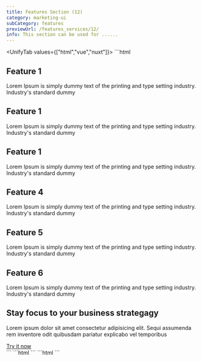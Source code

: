 ```yaml
---
title: Features Section (12)
category: marketing-ui
subCategory: features
previewUrl: /features_services/12/
info: This section can be used for ......
---
```


<UnifyTab values={["html","vue","nuxt"]}>
    <TabPanel value="html">
    ```html
  <section py-20>
    <div px="5 sm:10 md:12 lg:5" class="max-w-7xl mx-auto">
      <div class="flex flex-col lg-flex-row lg-items-center gap-8 lg-gap-10 xl-gap-14">
        <div class="lg-w-[55%] xl-w-3/5 lg-items-center grid sm-grid-cols-2 xl-grid-cols-3 gap-6">
          <div bg="gray-1 dark:gray-9" class="p4 rd-lg space-y-3">
            <span class="p3 flex w-max rd-full bg-sky-6 text-white">
              <!-- feature icon -->
              <span i-carbon-ibm-watson-knowledge-studio flex text-xl></span>
            </span>
            <h1 text="lg gray-9 dark:white" class="flex font-semibold capitalize">
              Feature 1
            </h1>
            <p text="sm gray-7 dark:gray-3" class="font-light">
              Lorem Ipsum is simply dummy text of the printing and type setting industry. Industry's standard dummy
            </p>
          </div>
          <div bg="gray-1 dark:gray-9" class="p4 rd-lg space-y-3">
            <span class="p3 flex w-max rd-full bg-sky-6 text-white">
              <!-- feature icon -->
              <span i-carbon-ibm-watson-knowledge-studio flex text-xl></span>
            </span>
            <h1 text="lg gray-9 dark:white" class="flex font-semibold capitalize">
              Feature 1
            </h1>
            <p text="sm gray-7 dark:gray-3" class="font-light">
              Lorem Ipsum is simply dummy text of the printing and type setting industry. Industry's standard dummy
            </p>
          </div>
          <div bg="gray-1 dark:gray-9" class="p4 rd-lg space-y-3">
            <span class="p3 flex w-max rd-full bg-pink-6 text-white">
              <!-- feature icon -->
              <span i-carbon-ibm-watson-knowledge-studio flex text-xl></span>
            </span>
            <h1 text="lg gray-9 dark:white" class="flex font-semibold capitalize">
              Feature 1
            </h1>
            <p text="sm gray-7 dark:gray-3" class="font-light">
              Lorem Ipsum is simply dummy text of the printing and type setting industry. Industry's standard dummy
            </p>
          </div>
          <div bg="gray-1 dark:gray-9" class="p4 rd-lg space-y-3">
            <span class="p3 flex w-max rd-full bg-orange-6 text-white">
              <!-- feature icon -->
              <span i-carbon-ibm-watson-knowledge-studio flex text-xl></span>
            </span>
            <h1 text="lg gray-9 dark:white" class="flex font-semibold capitalize">
              Feature 4
            </h1>
            <p text="sm gray-7 dark:gray-3" class="font-light">
              Lorem Ipsum is simply dummy text of the printing and type setting industry. Industry's standard dummy
            </p>
          </div>
          <div bg="gray-1 dark:gray-9" class="p4 rd-lg space-y-3">
            <span class="p3 flex w-max rd-full bg-violet-6 text-white">
              <!-- feature icon -->
              <span i-carbon-ibm-watson-knowledge-studio flex text-xl></span>
            </span>
            <h1 text="lg gray-9 dark:white" class="flex font-semibold capitalize">
              Feature 5
            </h1>
            <p text="sm gray-7 dark:gray-3" class="font-light">
              Lorem Ipsum is simply dummy text of the printing and type setting industry. Industry's standard dummy
            </p>
          </div>
          <div bg="gray-1 dark:gray-9" class="p4 rd-lg space-y-3">
            <span class="p3 flex w-max rd-full bg-blue-6 text-white">
              <!-- feature icon -->
              <span i-carbon-ibm-watson-knowledge-studio flex text-xl></span>
            </span>
            <h1 text="lg gray-9 dark:white" class="flex font-semibold capitalize">
              Feature 6
            </h1>
            <p text="sm gray-7 dark:gray-3" class="font-light">
              Lorem Ipsum is simply dummy text of the printing and type setting industry. Industry's standard dummy
            </p>
          </div>
        </div>
        <div class="flex-1 py10 lg-py8 space-y-8 max-w-2xl">
          <h2 text="4xl gray-9 dark:white" class="font-semibold ">
            Stay focus to your business strategagy
          </h2>
          <p text="gray-7 dark:gray-3" class="max-w-md">
            Lorem ipsum dolor sit amet consectetur adipisicing elit. Sequi assumenda rem inventore odit quibusdam
            pariatur explicabo vel temporibus
          </p>
          <div class="flex">
            <a href="#" bg="sky-7 dark:sky-5" class="text-white rd-full px6 h12 flex w-max items-center">
              Try it now
            </a>
          </div>
        </div>
      </div>
    </div>
  </section>
    ```
    </TabPanel>
    <TabPanel value="vue">
    ```html
    <template>
        <section py-20>
            <div px="5 sm:10 md:12 lg:5" class="max-w-7xl mx-auto">
            <div class="flex flex-col lg-flex-row lg-items-center gap-8 lg-gap-10 xl-gap-14">
                <div class="lg-w-[55%] xl-w-3/5 lg-items-center grid sm-grid-cols-2 xl-grid-cols-3 gap-6">
                <div bg="gray-1 dark:gray-9" class="p4 rd-lg space-y-3">
                    <span class="p3 flex w-max rd-full bg-sky-6 text-white">
                    <!-- feature icon -->
                    <span i-carbon-ibm-watson-knowledge-studio flex text-xl></span>
                    </span>
                    <h1 text="lg gray-9 dark:white" class="flex font-semibold capitalize">
                    Feature 1
                    </h1>
                    <p text="sm gray-7 dark:gray-3" class="font-light">
                    Lorem Ipsum is simply dummy text of the printing and type setting industry. Industry's standard dummy
                    </p>
                </div>
                <div bg="gray-1 dark:gray-9" class="p4 rd-lg space-y-3">
                    <span class="p3 flex w-max rd-full bg-sky-6 text-white">
                    <!-- feature icon -->
                    <span i-carbon-ibm-watson-knowledge-studio flex text-xl></span>
                    </span>
                    <h1 text="lg gray-9 dark:white" class="flex font-semibold capitalize">
                    Feature 1
                    </h1>
                    <p text="sm gray-7 dark:gray-3" class="font-light">
                    Lorem Ipsum is simply dummy text of the printing and type setting industry. Industry's standard dummy
                    </p>
                </div>
                <div bg="gray-1 dark:gray-9" class="p4 rd-lg space-y-3">
                    <span class="p3 flex w-max rd-full bg-pink-6 text-white">
                    <!-- feature icon -->
                    <span i-carbon-ibm-watson-knowledge-studio flex text-xl></span>
                    </span>
                    <h1 text="lg gray-9 dark:white" class="flex font-semibold capitalize">
                    Feature 1
                    </h1>
                    <p text="sm gray-7 dark:gray-3" class="font-light">
                    Lorem Ipsum is simply dummy text of the printing and type setting industry. Industry's standard dummy
                    </p>
                </div>
                <div bg="gray-1 dark:gray-9" class="p4 rd-lg space-y-3">
                    <span class="p3 flex w-max rd-full bg-orange-6 text-white">
                    <!-- feature icon -->
                    <span i-carbon-ibm-watson-knowledge-studio flex text-xl></span>
                    </span>
                    <h1 text="lg gray-9 dark:white" class="flex font-semibold capitalize">
                    Feature 4
                    </h1>
                    <p text="sm gray-7 dark:gray-3" class="font-light">
                    Lorem Ipsum is simply dummy text of the printing and type setting industry. Industry's standard dummy
                    </p>
                </div>
                <div bg="gray-1 dark:gray-9" class="p4 rd-lg space-y-3">
                    <span class="p3 flex w-max rd-full bg-violet-6 text-white">
                    <!-- feature icon -->
                    <span i-carbon-ibm-watson-knowledge-studio flex text-xl></span>
                    </span>
                    <h1 text="lg gray-9 dark:white" class="flex font-semibold capitalize">
                    Feature 5
                    </h1>
                    <p text="sm gray-7 dark:gray-3" class="font-light">
                    Lorem Ipsum is simply dummy text of the printing and type setting industry. Industry's standard dummy
                    </p>
                </div>
                <div bg="gray-1 dark:gray-9" class="p4 rd-lg space-y-3">
                    <span class="p3 flex w-max rd-full bg-blue-6 text-white">
                    <!-- feature icon -->
                    <span i-carbon-ibm-watson-knowledge-studio flex text-xl></span>
                    </span>
                    <h1 text="lg gray-9 dark:white" class="flex font-semibold capitalize">
                    Feature 6
                    </h1>
                    <p text="sm gray-7 dark:gray-3" class="font-light">
                    Lorem Ipsum is simply dummy text of the printing and type setting industry. Industry's standard dummy
                    </p>
                </div>
                </div>
                <div class="flex-1 py10 lg-py8 space-y-8 max-w-2xl">
                <h2 text="4xl gray-9 dark:white" class="font-semibold ">
                    Stay focus to your business strategagy
                </h2>
                <p text="gray-7 dark:gray-3" class="max-w-md">
                    Lorem ipsum dolor sit amet consectetur adipisicing elit. Sequi assumenda rem inventore odit quibusdam pariatur
                    explicabo vel temporibus
                </p>
                <div class="flex">
                    <a href="#" bg="sky-7 dark:sky-5" class="text-white rd-full px6 h12 flex w-max items-center">
                    Try it now
                    </a>
                </div>
                </div>
            </div>
            </div>
        </section>
    </template>
    ```
    </TabPanel>
    <TabPanel value="nuxt">
    ```html
    <template>
    <section py-20>
        <div px="5 sm:10 md:12 lg:5" class="max-w-7xl mx-auto">
        <div class="flex flex-col lg-flex-row lg-items-center gap-8 lg-gap-10 xl-gap-14">
            <div class="lg-w-[55%] xl-w-3/5 lg-items-center grid sm-grid-cols-2 xl-grid-cols-3 gap-6">
            <div bg="gray-1 dark:gray-9" class="p4 rd-lg space-y-3">
                <span class="p3 flex w-max rd-full bg-sky-6 text-white">
                <!-- feature icon -->
                <span i-carbon-ibm-watson-knowledge-studio flex text-xl></span>
                </span>
                <h1 text="lg gray-9 dark:white" class="flex font-semibold capitalize">
                Feature 1
                </h1>
                <p text="sm gray-7 dark:gray-3" class="font-light">
                Lorem Ipsum is simply dummy text of the printing and type setting industry. Industry's standard dummy
                </p>
            </div>
            <div bg="gray-1 dark:gray-9" class="p4 rd-lg space-y-3">
                <span class="p3 flex w-max rd-full bg-sky-6 text-white">
                <!-- feature icon -->
                <span i-carbon-ibm-watson-knowledge-studio flex text-xl></span>
                </span>
                <h1 text="lg gray-9 dark:white" class="flex font-semibold capitalize">
                Feature 1
                </h1>
                <p text="sm gray-7 dark:gray-3" class="font-light">
                Lorem Ipsum is simply dummy text of the printing and type setting industry. Industry's standard dummy
                </p>
            </div>
            <div bg="gray-1 dark:gray-9" class="p4 rd-lg space-y-3">
                <span class="p3 flex w-max rd-full bg-pink-6 text-white">
                <!-- feature icon -->
                <span i-carbon-ibm-watson-knowledge-studio flex text-xl></span>
                </span>
                <h1 text="lg gray-9 dark:white" class="flex font-semibold capitalize">
                Feature 1
                </h1>
                <p text="sm gray-7 dark:gray-3" class="font-light">
                Lorem Ipsum is simply dummy text of the printing and type setting industry. Industry's standard dummy
                </p>
            </div>
            <div bg="gray-1 dark:gray-9" class="p4 rd-lg space-y-3">
                <span class="p3 flex w-max rd-full bg-orange-6 text-white">
                <!-- feature icon -->
                <span i-carbon-ibm-watson-knowledge-studio flex text-xl></span>
                </span>
                <h1 text="lg gray-9 dark:white" class="flex font-semibold capitalize">
                Feature 4
                </h1>
                <p text="sm gray-7 dark:gray-3" class="font-light">
                Lorem Ipsum is simply dummy text of the printing and type setting industry. Industry's standard dummy
                </p>
            </div>
            <div bg="gray-1 dark:gray-9" class="p4 rd-lg space-y-3">
                <span class="p3 flex w-max rd-full bg-violet-6 text-white">
                <!-- feature icon -->
                <span i-carbon-ibm-watson-knowledge-studio flex text-xl></span>
                </span>
                <h1 text="lg gray-9 dark:white" class="flex font-semibold capitalize">
                Feature 5
                </h1>
                <p text="sm gray-7 dark:gray-3" class="font-light">
                Lorem Ipsum is simply dummy text of the printing and type setting industry. Industry's standard dummy
                </p>
            </div>
            <div bg="gray-1 dark:gray-9" class="p4 rd-lg space-y-3">
                <span class="p3 flex w-max rd-full bg-blue-6 text-white">
                <!-- feature icon -->
                <span i-carbon-ibm-watson-knowledge-studio flex text-xl></span>
                </span>
                <h1 text="lg gray-9 dark:white" class="flex font-semibold capitalize">
                Feature 6
                </h1>
                <p text="sm gray-7 dark:gray-3" class="font-light">
                Lorem Ipsum is simply dummy text of the printing and type setting industry. Industry's standard dummy
                </p>
            </div>
            </div>
            <div class="flex-1 py10 lg-py8 space-y-8 max-w-2xl">
            <h2 text="4xl gray-9 dark:white" class="font-semibold ">
                Stay focus to your business strategagy
            </h2>
            <p text="gray-7 dark:gray-3" class="max-w-md">
                Lorem ipsum dolor sit amet consectetur adipisicing elit. Sequi assumenda rem inventore odit quibusdam pariatur
                explicabo vel temporibus
            </p>
            <div class="flex">
                <nuxt-link to="#" bg="sky-7 dark:sky-5" class="text-white rd-full px6 h12 flex w-max items-center">
                Try it now
                </nuxt-link>
            </div>
            </div>
        </div>
        </div>
    </section>
    </template>
    ```
    </TabPanel>
</UnifyTab>